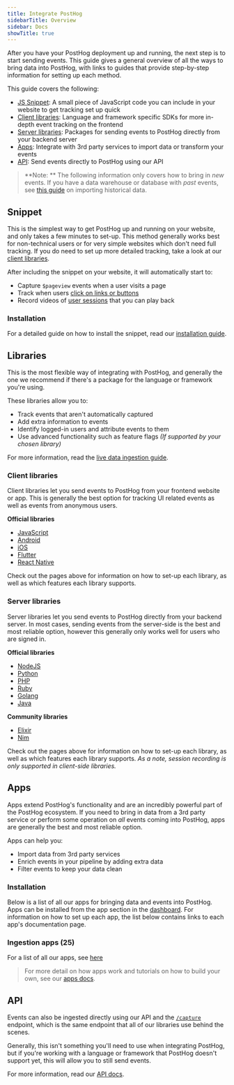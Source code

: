 ```yaml
---
title: Integrate PostHog
sidebarTitle: Overview
sidebar: Docs
showTitle: true
---
```


After you have your PostHog deployment up and running, the next step is to start sending events.
This guide gives a general overview of all the ways to bring data into PostHog, with links to guides that provide step-by-step information for setting up each method.

This guide covers the following:

-   [JS Snippet](#snippet): A small piece of JavaScript code you can include in your website to get tracking set up quick
-   [Client libraries](#client-libraries): Language and framework specific SDKs for more in-depth event tracking on the frontend
-   [Server libraries](#server-libraries): Packages for sending events to PostHog directly from your backend server
-   [Apps](#apps): Integrate with 3rd party services to import data or transform your events
-   [API](#api): Send events directly to PostHog using our API

> **Note: ** The following information only covers how to bring in _new_ events. If you have a data warehouse or database with _past_ events, see [this guide](/docs/integrate/ingest-historical-data) on importing historical data.

## Snippet

This is the simplest way to get PostHog up and running on your website, and only takes a few minutes to set-up.
This method generally works best for non-technical users or for very simple websites which don't need full tracking.
If you do need to set up more detailed tracking, take a look at our [client libraries](#client-libraries).

After including the snippet on your website, it will automatically start to:

-   Capture `$pageview` events when a user visits a page
-   Track when users [click on links or buttons](/docs/user-guides/events#autocapture-event-tracking)
-   Record videos of [user sessions](/docs/user-guides/recordings) that you can play back

### Installation

For a detailed guide on how to install the snippet, read our [installation guide](/docs/integrate/client/snippet-installation).

## Libraries

This is the most flexible way of integrating with PostHog, and generally the one we recommend if there's a package for the language or framework you're using.

These libraries allow you to:

-   Track events that aren't automatically captured
-   Add extra information to events
-   Identify logged-in users and attribute events to them
-   Use advanced functionality such as feature flags <span class="text-black/40">_(If supported by your chosen library)_</span>

For more information, read the [live data ingestion guide](/docs/integrate/ingest-live-data).

### Client libraries

Client libraries let you send events to PostHog from your frontend website or app. This is generally the best option for tracking UI related events as well as events from anonymous users.

**Official libraries**

-   [JavaScript](/docs/integrate/client/js)
-   [Android](/docs/integrate/client/android)
-   [iOS](/docs/integrate/client/ios)
-   [Flutter](/docs/integrate/client/flutter)
-   [React Native](/docs/integrate/client/react-native)

Check out the pages above for information on how to set-up each library, as well as which features each library supports.

### Server libraries

Server libraries let you send events to PostHog directly from your backend server. In most cases, sending events from the server-side is the best and most reliable option, however this generally only works well for users who are signed in.

**Official libraries**

-   [NodeJS](/docs/integrate/server/node)
-   [Python](/docs/integrate/server/python)
-   [PHP](/docs/integrate/server/php)
-   [Ruby](/docs/integrate/server/ruby)
-   [Golang](/docs/integrate/server/go)
-   [Java](/docs/integrate/server/java)

**Community libraries**

-   [Elixir](/docs/integrate/server/elixir)
-   [Nim](https://github.com/Yardanico/posthog-nim)

Check out the pages above for information on how to set-up each library, as well as which features each library supports. _As a note, session recording is only supported in client-side libraries._

## Apps

Apps extend PostHog's functionality and are an incredibly powerful part of the PostHog ecosystem. If you need to bring in data from a 3rd party service or perform some operation on _all_ events coming into PostHog, apps are generally the best and most reliable option.

Apps can help you:

-   Import data from 3rd party services
-   Enrich events in your pipeline by adding extra data
-   Filter events to keep your data clean

### Installation

Below is a list of all our apps for bringing data and events into PostHog. Apps can be installed from the app section in the [dashboard](https://app.posthog.com/project/apps).
For information on how to set up each app, the list below contains links to each app's documentation page.

### Ingestion apps (25)

For a list of all our apps, see [here](/apps)

<IngestionAppsList />

> For more detail on how apps work and tutorials on how to build your own, see our [apps docs](/docs/apps).

## API

Events can also be ingested directly using our API and the [`/capture`](/docs/api/post-only-endpoints#capture) endpoint, which is the same endpoint that all of our libraries use behind the scenes.

Generally, this isn't something you'll need to use when integrating PostHog, but if you're working with a language or framework that PostHog doesn't support yet, this will allow you to still send events.

For more information, read our [API docs](/docs/api/post-only-endpoints).
